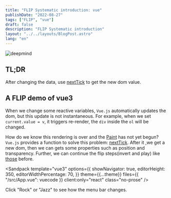 ```yaml
---
title: "FLIP Systematic introduction: vue"
publishDate: "2022-08-27"
tags: ["FLIP", "vue"]
draft: false
description: "FLIP Systematic introduction"
layout: "../../layouts/BlogPost.astro"
lang: "en"
---
```



![deepmind](/src/assets/deepmind-Vc0CmuIfMg0-unsplash.jpg)

## TL;DR

After changing the data, use [nextTick](https://vuejs.org/api/general.html#nexttick) to get the new dom value.

## A FLIP demo of vue3

When we change some reactive variables, `Vue.js` automatically updates the dom, but this update is not instantaneous. For example, when we set `current.value = v`, it triggers re-render, the `div` inside the `ol` will be changed.

How do we know this rendering is over and the [Paint](./flip-introduction-prologue) has not yet begun? `Vue.js` provides a function to solve this problem: [nextTick](https://vuejs.org/api/general.html#nexttick).
After it ,we get a new dom, then we can gets some properties such as position and transparency.
Further, we can continue the flip steps(invert and play) like [those](./what-is-FLIP) before.

<Sandpack
  template="vue3"
  options={{
    showNavigator: true,
    editorHeight: 350,
    editorWidthPercentage: 70,
  }}
  theme={{...theme}}
  files={{ "/src/App.vue": vuecode }}
  client:only="react"
  class="no-prose"
/>

Click "Rock" or "Jazz" to see how the menu bar changes.
